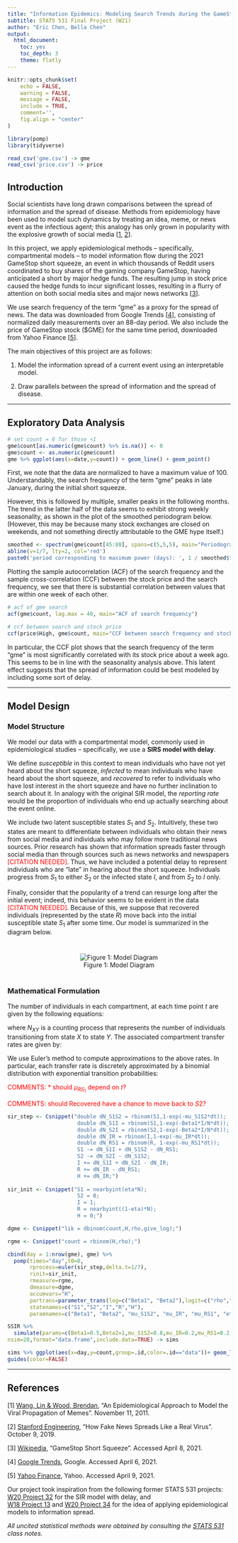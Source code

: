 ```yaml
---
title: "Information Epidemics: Modeling Search Trends during the GameStop Short Squeeze Using Stochastic Compartmental Models"
subtitle: STATS 531 Final Project (W21)
author: "Eric Chen, Bella Chen"
output:
  html_document:
    toc: yes
    toc_depth: 3
    theme: flatly
---
```


```r
knitr::opts_chunk$set(
	echo = FALSE,
	warning = FALSE,
	message = FALSE,
	include = TRUE,
	comment='',
	fig.align = "center"
)
```

```r
library(pomp)
library(tidyverse)

read_csv('gme.csv') -> gme
read_csv('price.csv') -> price
```

## Introduction

Social scientists have long drawn comparisons between the spread of information and the spread of disease. Methods from epidemiology have been used to model such dynamics by treating an idea, meme, or news event as the infectious agent; this analogy has only grown in popularity with the explosive growth of social media  [[1](https://www.sciencedirect.com/science/article/pii/S0307904X11002824), [2](https://engineering.stanford.edu/magazine/article/how-fake-news-spreads-real-virus)].

In this project, we apply epidemiological methods -- specifically, compartmental models -- to model information flow during the 2021 GameStop short squeeze, an event in which thousands of Reddit users coordinated to buy shares of the gaming company GameStop, having anticipated a short by major hedge funds. The resulting jump in stock price caused the hedge funds to incur significant losses, resulting in a flurry of attention on both social media sites and major news networks [[3](https://en.wikipedia.org/wiki/GameStop_short_squeeze)].

We use search frequency of the term "gme" as a proxy for the spread of news. The data was downloaded from Google Trends [[4](https://trends.google.com/trends/)], consisting of normalized daily measurements over an 88-day period. We also include the price of GameStop stock (\$GME) for the same time period, downloaded from Yahoo Finance [[5](https://finance.yahoo.com/)].

The main objectives of this project are as follows: 

1. Model the information spread of a current event using an interpretable model.

2. Draw parallels between the spread of information and the spread of disease.

------------

## Exploratory Data Analysis

```r
# set count = 0 for those <1
gme$count[as.numeric(gme$count) %>% is.na()] <- 0
gme$count <- as.numeric(gme$count)
gme %>% ggplot(aes(x=date,y=count)) + geom_line() + geom_point()
```
  
First, we note that the data are normalized to have a maximum value of $100$. Understandably, the search frequency of the term "gme" peaks in late January, during the initial short squeeze. 

However, this is followed by multiple, smaller peaks in the following months. The trend in the latter half of the data seems to exhibit strong weekly seasonality, as shown in the plot of the smoothed periodogram below. (However, this may be because many stock exchanges are closed on weekends, and not something directly attributable to the GME hype itself.)

```r
smoothed <- spectrum(gme$count[45:88], spans=c(5,5,5), main="Periodogram (Smoothed)")
abline(v=1/7, lty=2, col='red')
paste0('period corresponding to maximum power (days): ', 1 / smoothed$freq[which.max(smoothed$spec)])
```

Plotting the sample autocorrelation (ACF) of the search frequency and the sample cross-correlation (CCF) between the stock price and the search frequency, we see that there is substantial correlation between values that are within one week of each other.

```r
# acf of gme search 
acf(gme$count, lag.max = 40, main="ACF of search frequency")
```

```r
# ccf between search and stock price
ccf(price$High, gme$count, main="CCF between search frequency and stock price")
```

In particular, the CCF plot shows that the search frequency of the term "gme" is most significantly correlated with its stock price about a week ago. This seems to be in line with the seasonality analysis above. This latent effect suggests that the spread of information could be best modeled by including some sort of delay.

------------

## Model Design

### Model Structure

We model our data with a compartmental model, commonly used in epidemiological studies -- specifically, we use a **SIRS model with delay**.

We define *susceptible* in this context to mean individuals who have not yet heard about the short squeeze, *infected* to mean individuals who have heard about the short squeeze, and *recovered* to refer to individuals who have lost interest in the short squeeze and have no further inclination to search about it. In analogy with the original SIR model, the *reporting rate* would be the proportion of individuals who end up actually searching about the event online.

We include two latent susceptible states $S_1$ and $S_2$. Intuitively, these two states are meant to differentiate between individuals who obtain their news from social media and individuals who may follow more traditional news sources. Prior research has shown that information spreads faster through social media than through sources such as news networks and newspapers <span style='color:red'>[CITATION NEEDED]</span>. Thus, we have included a potential delay to represent individuals who are "late" in hearing about the short squeeze. Individuals progress from $S_1$ to either $S_2$ or the infected state $I$, and from $S_2$ to $I$ only.

Finally, consider that the popularity of a trend can resurge long after the initial event; indeed, this behavior seems to be evident in the data <span style='color:red'>[CITATION NEEDED]</span>. Because of this, we suppose that recovered individuals (represented by the state $R$) move back into the initial susceptible state $S_1$ after some time. Our model is summarized in the diagram below.

<div style='margin:40px'>
<center>
![Figure 1: Model Diagram](model.png)
</center>
</div>


### Mathematical Formulation

The number of individuals in each compartment, at each time point $t$ are given by the following equations:

\begin{align*}
S_1(t) &= S_1(0) + N_{RS_1}(t) - N_{S_1S_2}(t) - N_{S_1I}(t) \\
S_2(t) &= S_2(0) + N_{S_1S_2}(t) - N_{S_2I}(t) \\
I(t) &= I(0) + N_{S_1I}(t) + N_{S_2I}(t) - N_{IR}(t) \\
R(t) &= R(0) + N_{IR}(t) - N_{RS_1}(t) \\
\end{align*}

where $N_{XY}$ is a counting process that represents the number of individuals transitioning from state $X$ to state $Y$. The associated compartment transfer rates are given by:

\begin{align*}
\frac{dN_{S_1S_2}(t)}{dt} &= \mu_{S_1S_2}S_1(t) \\
\frac{dN_{S_1I}(t)}{dt} &= \mu_{S_1I}(t)S_1(t) = \beta_1I(t)S_1(t) \\
\frac{dN_{S_2I}(t)}{dt} &= \mu_{S_2I}(t)S_2(t) = \beta_2I(t)S_2(t)\\
\frac{dN_{IR}(t)}{dt} &= \mu_{IR}I(t) \\
\frac{dN_{RS_1}(t)}{dt} &= \mu_{RS_1}R(t) \\
\end{align*}

We use Euler's method to compute approximations to the above rates. In particular, each transfer rate is discretely approximated by a binomial distribution with exponential transition probabilities:

\begin{align*}
\Delta N_{S_1S_2}(t) &\sim \mathrm{Bin}(S_1, 1 - e^{-\mu_{S_1S_2}\Delta t}) \\
\Delta N_{S_1I}(t) &\sim \mathrm{Bin}(S_1, 1 - e^{-\beta_1\frac{I}{N}\Delta t}) \\
\Delta N_{S_2I}(t) &\sim \mathrm{Bin}(S_2, 1 - e^{-\beta_2\frac{I}{N}\Delta t}) \\
\Delta N_{IR}(t) &\sim \mathrm{Bin}(I, 1 - e^{-\mu_{IR}\Delta t}) \\
\Delta N_{RS_1}(t) &\sim \mathrm{Bin}(R, 1 - e^{-\mu_{RS_1}\Delta t}) \\
\end{align*}

<div style='color:red'>
COMMENTS:
* should $\mu_{RS_1}$ depend on $t$?

COMMENTS:
should Recovered have a chance to move back to $S2$?
</div>

```r
sir_step <- Csnippet("double dN_S1S2 = rbinom(S1,1-exp(-mu_S1S2*dt));
                      double dN_S1I = rbinom(S1,1-exp(-Beta1*I/N*dt));
                      double dN_S2I = rbinom(S2,1-exp(-Beta2*I/N*dt));
                      double dN_IR = rbinom(I,1-exp(-mu_IR*dt));
                      double dN_RS1 = rbinom(R, 1-exp(-mu_RS1*dt));
                      S1 -= dN_S1I + dN_S1S2 - dN_RS1;
                      S2 -= dN_S2I - dN_S1S2;
                      I += dN_S1I + dN_S2I - dN_IR;
                      R += dN_IR - dN_RS1;
                      H += dN_IR;")
  
sir_init <- Csnippet("S1 = nearbyint(eta*N);
                      S2 = 0;
                      I = 1;
                      R = nearbyint((1-eta)*N); 
                      H = 0;")

dgme <- Csnippet("lik = dbinom(count,H,rho,give_log);")

rgme <- Csnippet("count = rbinom(H,rho);")

cbind(day = 1:nrow(gme), gme) %>% 
  pomp(times="day",t0=0,
       rprocess=euler(sir_step,delta.t=1/7),
       rinit=sir_init,
       rmeasure=rgme,
       dmeasure=dgme,
       accumvars="H", 
       partrans=parameter_trans(log=c("Beta1", "Beta2"),logit=c("rho","eta")),
       statenames=c("S1","S2","I","R","H"),
       paramnames=c("Beta1", "Beta2", "mu_S1S2", "mu_IR", "mu_RS1", "eta", "rho","N") ) -> SSIR

```


```r
SSIR %>%
  simulate(params=c(Beta1=0.5,Beta2=1,mu_S1S2=0.8,mu_IR=0.2,mu_RS1=0.2,rho=0.6,eta=0.03,N=1000),
nsim=20,format="data.frame",include.data=TRUE) -> sims

sims %>% ggplot(aes(x=day,y=count,group=.id,color=.id=="data"))+ geom_line()+
guides(color=FALSE)
```




------------

## References  

[1] [Wang, Lin & Wood, Brendan](https://www.sciencedirect.com/science/article/pii/S0307904X11002824), "An Epidemiological Approach to Model the Viral Propagation of Memes". November 11, 2011.

[2] [Stanford Engineering](https://engineering.stanford.edu/magazine/article/how-fake-news-spreads-real-virus), "How Fake News Spreads Like a Real Virus". October 9, 2019.

[3] [Wikipedia](https://en.wikipedia.org/wiki/GameStop_short_squeeze), "GameStop Short Squeeze". Accessed April 8, 2021.

[4] [Google Trends](https://trends.google.com/trends/), Google. Accessed April 6, 2021.

[5] [Yahoo Finance](https://finance.yahoo.com/), Yahoo. Accessed April 9, 2021.

Our project took inspiration from the following former STATS 531 projects: [W20 Project 32](https://ionides.github.io/531w20/final_project/Project32/final.html) for the SIR model with delay, and <br> [W18 Project 13](https://ionides.github.io/531w18/final_project/13/final.html) and [W20 Project 34](https://ionides.github.io/531w20/final_project/Project34/final.html) for the idea of applying epidemiological models to information spread.

*All uncited statistical methods were obtained by consulting the [STATS 531](https://ionides.github.io/531w21/) class notes.*

